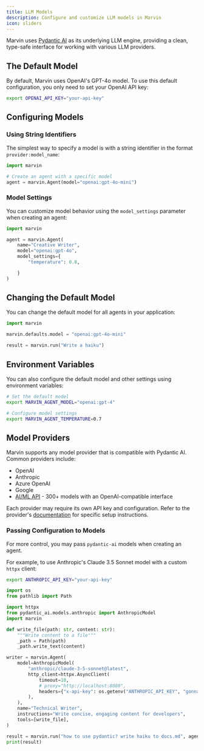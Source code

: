 ```yaml
---
title: LLM Models
description: Configure and customize LLM models in Marvin
icon: sliders
---
```


Marvin uses [Pydantic AI](https://github.com/pydantic/pydantic-ai) as its underlying LLM engine, providing a clean, type-safe interface for working with various LLM providers.

## The Default Model

By default, Marvin uses OpenAI's GPT-4o model. To use this default configuration, you only need to set your OpenAI API key:

```bash
export OPENAI_API_KEY="your-api-key"
```

## Configuring Models

### Using String Identifiers

The simplest way to specify a model is with a string identifier in the format `provider:model_name`:

```python
import marvin

# Create an agent with a specific model
agent = marvin.Agent(model="openai:gpt-4o-mini")
```


### Model Settings

You can customize model behavior using the `model_settings` parameter when creating an agent:

```python
import marvin

agent = marvin.Agent(
    name="Creative Writer",
    model="openai:gpt-4o",
    model_settings={
        "temperature": 0.8,

    }
)
```

## Changing the Default Model

You can change the default model for all agents in your application:

```python
import marvin

marvin.defaults.model = "openai:gpt-4o-mini"

result = marvin.run("Write a haiku")
```

## Environment Variables

You can also configure the default model and other settings using environment variables:

```bash
# Set the default model
export MARVIN_AGENT_MODEL="openai:gpt-4"

# Configure model settings
export MARVIN_AGENT_TEMPERATURE=0.7
```

## Model Providers

Marvin supports any model provider that is compatible with Pydantic AI. Common providers include:

- OpenAI
- Anthropic
- Azure OpenAI
- Google
- [AI/ML API](https://aimlapi.com) - 300+ models with an OpenAI-compatible interface

Each provider may require its own API key and configuration. Refer to the provider's [documentation](https://ai.pydantic.dev/models/) for specific setup instructions. 

### Passing Configuration to Models
For more control, you may pass `pydantic-ai` models when creating an agent.


For example, to use Anthropic's Claude 3.5 Sonnet model with a custom `httpx` client:
```bash
export ANTHROPIC_API_KEY="your-api-key"
```

```python
import os
from pathlib import Path

import httpx
from pydantic_ai.models.anthropic import AnthropicModel
import marvin

def write_file(path: str, content: str):
    """Write content to a file"""
    _path = Path(path)
    _path.write_text(content)

writer = marvin.Agent(
    model=AnthropicModel(
        "anthropic/claude-3-5-sonnet@latest",
        http_client=httpx.AsyncClient(
            timeout=10,
            # proxy="http://localhost:8080",
            headers={"x-api-key": os.getenv("ANTHROPIC_API_KEY", "gonna fail")},
        ),
    ),
    name="Technical Writer",
    instructions="Write concise, engaging content for developers",
    tools=[write_file],
)

result = marvin.run("how to use pydantic? write haiku to docs.md", agents=[writer])
print(result)
```
